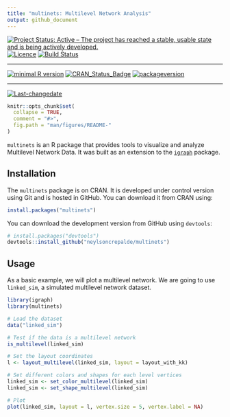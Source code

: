 ```yaml
---
title: "multinets: Multilevel Network Analysis"
output: github_document
---
```

[![Project Status: Active – The project has reached a stable, usable state and is being actively developed.](http://www.repostatus.org/badges/latest/active.svg)](http://www.repostatus.org/#active)
[![Licence](https://img.shields.io/badge/licence-GPL--3-blue.svg)](https://www.gnu.org/licenses/gpl-3.0.en.html)
[![Build Status](https://travis-ci.org/neylsoncrepalde/multinets.svg?branch=master)](https://travis-ci.org/neylsoncrepalde/multinets)
 
---
 
[![minimal R version](https://img.shields.io/badge/R%3E%3D-3.4.0-6666ff.svg)](https://cran.r-project.org/)
[![CRAN_Status_Badge](http://www.r-pkg.org/badges/version/multinets)](https://cran.r-project.org/package=multinets)
[![packageversion](https://img.shields.io/badge/Package%20version-0.2.0-orange.svg?style=flat-square)](commits/master)
 
---
 
[![Last-changedate](https://img.shields.io/badge/last%20change-`r gsub('-', '--', Sys.Date())`-yellowgreen.svg)](/commits/master)

```r
knitr::opts_chunk$set(
  collapse = TRUE,
  comment = "#>",
  fig.path = "man/figures/README-"
)
```

<!-- README.md is generated from README.Rmd. Please edit that file -->


`multinets` is an R package that provides tools to visualize and analyze Multilevel Network Data. It was built as an extension to the [`igraph`](http://igraph.org/r/) package.

## Installation

The `multinets` package is on CRAN. It is developed under control version using Git and is hosted in GitHub. You can download it from CRAN using:

```r
install.packages("multinets")
```


You can download the development version from GitHub using `devtools`:

```r
# install.packages("devtools")
devtools::install_github("neylsoncrepalde/multinets")
```


## Usage

As a basic example, we will plot a multilevel network. We are going to use `linked_sim`, a simulated multilevel network dataset.

```r
library(igraph)
library(multinets)

# Load the dataset
data("linked_sim")

# Test if the data is a multilevel network
is_multilevel(linked_sim)

# Set the layout coordinates
l <- layout_multilevel(linked_sim, layout = layout_with_kk)

# Set different colors and shapes for each level vertices
linked_sim <- set_color_multilevel(linked_sim)
linked_sim <- set_shape_multilevel(linked_sim)

# Plot
plot(linked_sim, layout = l, vertex.size = 5, vertex.label = NA)
```
